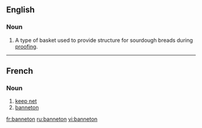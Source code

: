 ==English==

===Noun===
{{en-noun}}
# A type of basket used to provide structure for sourdough breads during [[proofing]].

----

==French==

===Noun===
{{fr-noun|m}}

# [[keep net]]
# [[#English|banneton]]

[[fr:banneton]]
[[ru:banneton]]
[[vi:banneton]]